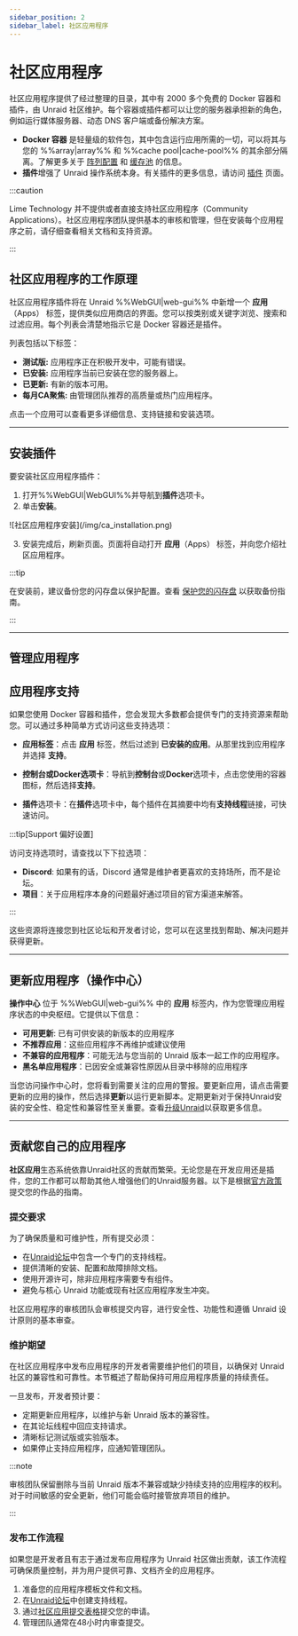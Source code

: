 ```yaml
---
sidebar_position: 2
sidebar_label: 社区应用程序
---
```



# 社区应用程序

社区应用程序提供了经过整理的目录，其中有 2000 多个免费的 Docker 容器和插件，由 Unraid 社区维护。每个容器或插件都可以让您的服务器承担新的角色，例如运行媒体服务器、动态 DNS 客户端或备份解决方案。

- **Docker 容器** 是轻量级的软件包，其中包含运行应用所需的一切，可以将其与您的 %%array|array%% 和 %%cache pool|cache-pool%% 的其余部分隔离。了解更多关于 [阵列配置](../manage-storage/array/overview.mdx) 和 [缓存池](../manage-storage/cache-pools.mdx) 的信息。
- **插件**增强了 Unraid 操作系统本身。有关插件的更多信息，请访问 [插件](../customize-your-experience/plugins.mdx) 页面。

:::caution

Lime Technology 并不提供或者直接支持社区应用程序（Community Applications）。社区应用程序团队提供基本的审核和管理，但在安装每个应用程序之前，请仔细查看相关文档和支持资源。

:::

## 社区应用程序的工作原理

社区应用程序插件将在 Unraid %%WebGUI|web-gui%% 中新增一个 **应用**（Apps） 标签，提供类似应用商店的界面。您可以按类别或关键字浏览、搜索和过滤应用。每个列表会清楚地指示它是 Docker 容器还是插件。

列表包括以下标签：

- **测试版:** 应用程序正在积极开发中，可能有错误。
- **已安装:** 应用程序当前已安装在您的服务器上。
- **已更新:** 有新的版本可用。
- **每月CA聚焦:** 由管理团队推荐的高质量或热门应用程序。

点击一个应用可以查看更多详细信息、支持链接和安装选项。

---

## 安装插件

要安装社区应用程序插件：

1. 打开%%WebGUI|WebGUI%%并导航到**插件**选项卡。
2. 单击**安装**。

<div style={{ margin: 'auto', maxWidth: '714px', display: 'flex', flexDirection: 'column', alignItems: 'center' }}>
  ![社区应用程序安装](/img/ca_installation.png)
</div>

3. 安装完成后，刷新页面。页面将自动打开 **应用**（Apps） 标签，并向您介绍社区应用程序。

:::tip

在安装前，建议备份您的闪存盘以保护配置。查看 [保护您的闪存盘](../../system-administration/secure-your-server/secure-your-flash-drive.mdx) 以获取备份指南。

:::

---

## 管理应用程序

<Tabs>
  <TabItem value="安装应用" label="安装应用">
    <CommunityAppsInstalling />
  </TabItem>

  <TabItem value="删除应用" label="删除应用">
    <CommunityAppsRemoving />
  </TabItem>

  <TabItem value="重新安装应用" label="重新安装应用">
    <CommunityAppsReinstalling />
  </TabItem>
</Tabs>

## 应用程序支持

如果您使用 Docker 容器和插件，您会发现大多数都会提供专门的支持资源来帮助您。可以通过多种简单方式访问这些支持选项：

- **应用标签**：点击 **应用** 标签，然后过滤到 **已安装的应用**。从那里找到应用程序并选择 **支持**。

- **控制台或Docker选项卡**：导航到**控制台**或**Docker**选项卡，点击您使用的容器图标，然后选择**支持**。

- **插件**选项卡：在**插件**选项卡中，每个插件在其摘要中均有**支持线程**链接，可快速访问。

:::tip[Support 偏好设置]

访问支持选项时，请查找以下下拉选项：

- **Discord**: 如果有的话，Discord 通常是维护者更喜欢的支持场所，而不是论坛。
- **项目**：关于应用程序本身的问题最好通过项目的官方渠道来解答。

:::

这些资源将连接您到社区论坛和开发者讨论，您可以在这里找到帮助、解决问题并获得更新。

---

## 更新应用程序（操作中心）

**操作中心** 位于 %%WebGUI|web-gui%% 中的 **应用** 标签内，作为您管理应用程序状态的中央枢纽。它提供以下信息：

- **可用更新**: 已有可供安装的新版本的应用程序
- **不推荐应用**：这些应用程序不再维护或建议使用
- **不兼容的应用程序**：可能无法与您当前的 Unraid 版本一起工作的应用程序。
- **黑名单应用程序**：已因安全或兼容性原因从目录中移除的应用程序

当您访问操作中心时，您将看到需要关注的应用的警报。要更新应用，请点击需要更新的应用的操作，然后选择**更新**以运行更新脚本。定期更新对于保持Unraid安装的安全性、稳定性和兼容性至关重要。查看[升级Unraid](../../system-administration/maintain-and-update/upgrading-unraid.mdx)以获取更多信息。

---

## 贡献您自己的应用程序

**社区应用**生态系统依靠Unraid社区的贡献而繁荣。无论您是在开发应用还是插件，您的工作都可以帮助其他人增强他们的Unraid服务器。以下是根据[官方政策](https://forums.unraid.net/topic/87144-ca-application-policies-notes/)提交您的作品的指南。

### 提交要求

为了确保质量和可维护性，所有提交必须：

- 在[Unraid论坛](https://forums.unraid.net/)中包含一个专门的支持线程。
- 提供清晰的安装、配置和故障排除文档。
- 使用开源许可，除非应用程序需要专有组件。
- 避免与核心 Unraid 功能或现有社区应用程序发生冲突。

社区应用程序的审核团队会审核提交内容，进行安全性、功能性和遵循 Unraid 设计原则的基本审查。

### 维护期望

在社区应用程序中发布应用程序的开发者需要维护他们的项目，以确保对 Unraid 社区的兼容性和可靠性。本节概述了帮助保持可用应用程序质量的持续责任。

一旦发布，开发者预计要：

- 定期更新应用程序，以维护与新 Unraid 版本的兼容性。
- 在其论坛线程中回应支持请求。
- 清晰标记测试版或实验版本。
- 如果停止支持应用程序，应通知管理团队。

:::note

审核团队保留删除与当前 Unraid 版本不兼容或缺少持续支持的应用程序的权利。对于时间敏感的安全更新，他们可能会临时接管放弃项目的维护。

:::

### 发布工作流程

如果您是开发者且有志于通过发布应用程序为 Unraid 社区做出贡献，该工作流程可确保质量控制，并为用户提供可靠、文档齐全的应用程序。

1. 准备您的应用程序模板文件和文档。
2. 在[Unraid论坛](https://forums.unraid.net/)中创建支持线程。
3. 通过[社区应用提交表格](https://form.asana.com/?k=qtIUrf5ydiXvXzPI57BiJw\&d=714739274360802)提交您的申请。
4. 管理团队通常在48小时内审查提交。
